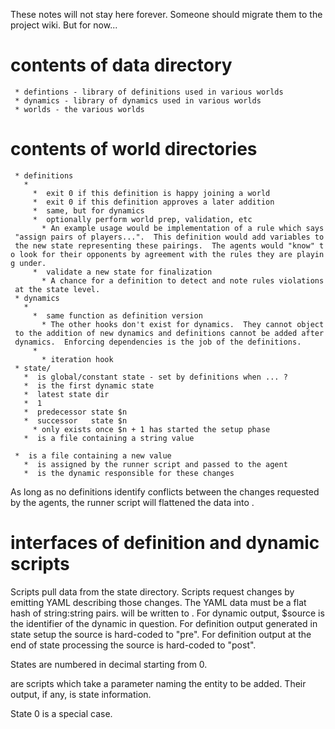 
These notes will not stay here forever.  Someone should migrate them to the
project wiki.  But for now...

= contents of data directory =

  * defintions - library of definitions used in various worlds
  * dynamics - library of dynamics used in various worlds
  * worlds - the various worlds

= contents of world directories =

  * definitions
    * {{{$id-$name -> ../../definitions/$def}}}
      * {{{add-to-world    - }}} exit 0 if this definition is happy joining a world
      * {{{add-definition  - }}} exit 0 if this definition approves a later addition
      * {{{add-dynamic     - }}} same, but for dynamics
      * {{{start-iteration - }}} optionally perform world prep, validation, etc
        * An example usage would be implementation of a rule which says "assign pairs of players...".  This definition would add variables to the new state representing these pairings.  The agents would "know" to look for their opponents by agreement with the rules they are playing under.
      * {{{end-iteration   - }}} validate a new state for finalization
        * A chance for a definition to detect and note rules violations at the state level.
  * dynamics
    * {{{$id-$name -> ../dynamics/$dyn}}}
      * {{{add-to-world    - }}} same function as definition version
        * The other hooks don't exist for dynamics.  They cannot object to the addition of new dynamics and definitions cannot be added after dynamics.  Enforcing dependencies is the job of the definitions.
      * {{{query}}}
        * iteration hook
  * state/
    * {{{0/}}} is global/constant state - set by definitions when ... ?
    * {{{1/}}} is the first dynamic state
    * {{{current     ->}}} latest state dir
    * {{{start       ->}}} 1 
    * {{{$n/previous -> ../$[$n - 1]}}} predecessor state $n
    * {{{$n/next     -> ../$[$n + 1]}}} successor   state $n
      * only exists once $n + 1 has started the setup phase
    * {{{$n/$keyname}}} is a file containing a string value

  * {{{log/$next_state_num/$nn-$agent/$keyname}}} is a file containing a new value
    * {{{$nn}}} is assigned by the runner script and passed to the agent
    * {{{$agent}}} is the dynamic responsible for these changes

As long as no definitions identify conflicts between the changes requested by the agents, the runner script will flattened the data into {{{states/$state_num/}}}.

= interfaces of definition and dynamic scripts =

Scripts pull data from the state directory.  Scripts request changes by emitting YAML describing those changes.  The YAML data must be a flat hash of string:string pairs.  {{{$value}}} will be written to {{{$state/$source/$key}}}.  For dynamic output, $source is the identifier of the dynamic in question.  For definition output generated in state setup the source is hard-coded to "pre".  For definition output at the end of state processing the source is hard-coded to "post".

States are numbered in decimal starting from 0.

{{{$definition/add-*}}} are scripts which take a parameter naming the entity to be added.  Their output, if any, is state information.

State 0 is a special case.
